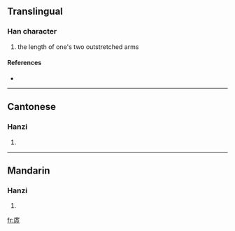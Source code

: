 ==Translingual==

===Han character===
{{Han char|rn=53|rad=广|as=08|sn=11|four=0023<sub>7</sub>|canj=戈廿尸人 (ITSO)}}

# the length of one's two outstretched arms

====References====
* {{Han ref|kx=0348.030|dkj=09381|dj=0658.070|hdz=20887.010|uh=5EB9|ud=24249|bh=D549|bd=54601}}

----

==Cantonese==

===Hanzi===
{{yue-hanzi|jyut=|y=tok3}}

# {{defn|Cantonese|sort=广08}}

----

==Mandarin==

===Hanzi===
{{cmn-hanzi|pin=[[tuǒ]] ([[tuo3]]), [[zhē]] ([[zhe1]]), [[zhù]] ([[zhu4]])|wg=t'o<sup>3</sup>, che<sup>1</sup>, chu<sup>4</sup>}}

# {{defn|Mandarin|sort=广08}}

[[fr:庹]]
